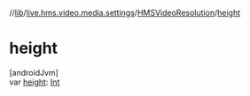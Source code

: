 //[lib](/api-reference/android/v2/home/content)/[live.hms.video.media.settings](../index)/[HMSVideoResolution](index)/[height](height)

# height

[androidJvm]\
var [height](height): [Int](https://kotlinlang.org/api/latest/jvm/stdlib/kotlin/-int/index.html)
